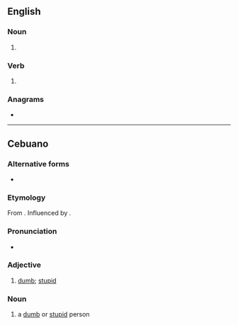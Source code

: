 ==English==

===Noun===
{{head|en|noun plural form}}

# {{plural of|bogart|lang=en}}

===Verb===
{{head|en|verb form}}

# {{en-third-person singular of|bogart}}

===Anagrams===
* {{anagrams|en|a=abgorst|bograts}}

----

==Cebuano==

===Alternative forms===
* {{l|ceb|bogerts}}

===Etymology===
From {{m|ceb|bugo}}. Influenced by {{m|ceb|Bogart}}.

===Pronunciation===
* {{hyph|bo|garts|lang=ceb}}

===Adjective===
{{head|ceb|adjective}}

# {{lb|ceb|slang}} [[dumb]]; [[stupid]]

===Noun===
{{head|ceb|noun}}

# {{lb|ceb|slang}} a [[dumb]] or [[stupid]] person